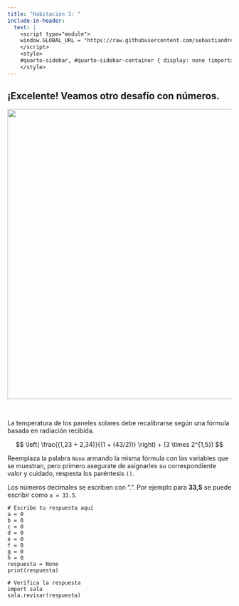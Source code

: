 ```yaml
---
title: "Habitación 3: "
include-in-header:
  text: |
    <script type="module">
    window.GLOBAL_URL = "https://raw.githubusercontent.com/sebastiandres/pyscape/refs/heads/main/quarto/rooms/sala_03.py";
    </script>
    <style>
    #quarto-sidebar, #quarto-sidebar-container { display: none !important; }
    </style>
---
```


<h2>
¡Excelente! Veamos otro desafío con números.
</h2>

<center>
<img src="./sala_03.png" width="650">
</center>

<br/>

La temperatura de los paneles solares debe recalibrarse según una fórmula basada en radiación recibida.

$$
\left( \frac{(1,23 + 2,34)}{(1 + (43/2))} \right) + (3 \times 2^{1,5})
$$

<div class="alert alert-info">
Reemplaza la palabra `None` armando la misma fórmula con las variables que se muestran, pero primero asegurate de asignarles su correspondiente valor y cuidado, respesta los paréntesis `()`.
</div>

::: {.callout-tip title="Números decimales en código" collapse="true"}
Los números decimales se escriben con ".". Por ejemplo para **33,5** se puede escribir como `a = 33.5`.
:::

```pyodide-python
# Escribe tu respuesta aquí
a = 0
b = 0
c = 0
d = 0
e = 0
f = 0
g = 0
h = 0
respuesta = None
print(respuesta)

# Verifica la respuesta
import sala
sala.revisar(respuesta)
```